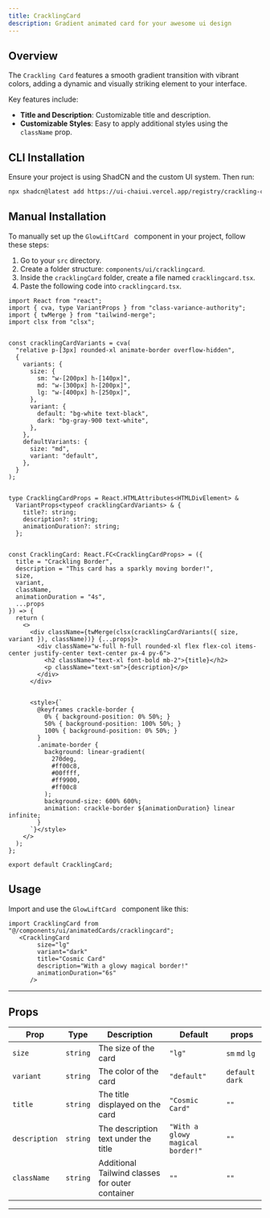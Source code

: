```yaml
---
title: CracklingCard
description: Gradient animated card for your awesome ui design
---
```





## Overview

The `Crackling Card` features a smooth gradient transition with vibrant colors, adding a dynamic and visually striking element to your interface.

Key features include:

- **Title and Description**: Customizable title and description.
- **Customizable Styles**: Easy to apply additional styles using the `className` prop.




<ComponentPreview code={CracklingCard}>
  <CracklingAnimatedCard></CracklingAnimatedCard>
</ComponentPreview>

## CLI Installation

Ensure your project is using ShadCN and the custom UI system. Then run:
```bash
npx shadcn@latest add https://ui-chaiui.vercel.app/registry/crackling-card.json

```

## Manual Installation

To manually set up the `GlowLiftCard ` component in your project, follow these steps:

1. Go to your `src` directory.
2. Create a folder structure: `components/ui/cracklingcard`.
3. Inside the `cracklingCard` folder, create a file named `cracklingcard.tsx`.
4. Paste the following code into `cracklingcard.tsx`.

```tsx
import React from "react";
import { cva, type VariantProps } from "class-variance-authority";
import { twMerge } from "tailwind-merge";
import clsx from "clsx";


const cracklingCardVariants = cva(
  "relative p-[3px] rounded-xl animate-border overflow-hidden",
  {
    variants: {
      size: {
        sm: "w-[200px] h-[140px]",
        md: "w-[300px] h-[200px]",
        lg: "w-[400px] h-[250px]",
      },
      variant: {
        default: "bg-white text-black",
        dark: "bg-gray-900 text-white",
      },
    },
    defaultVariants: {
      size: "md",
      variant: "default",
    },
  }
);


type CracklingCardProps = React.HTMLAttributes<HTMLDivElement> &
  VariantProps<typeof cracklingCardVariants> & {
    title?: string;
    description?: string;
    animationDuration?: string;
  };


const CracklingCard: React.FC<CracklingCardProps> = ({
  title = "Crackling Border",
  description = "This card has a sparkly moving border!",
  size,
  variant,
  className,
  animationDuration = "4s",
  ...props
}) => {
  return (
    <>
      <div className={twMerge(clsx(cracklingCardVariants({ size, variant }), className))} {...props}>
        <div className="w-full h-full rounded-xl flex flex-col items-center justify-center text-center px-4 py-6">
          <h2 className="text-xl font-bold mb-2">{title}</h2>
          <p className="text-sm">{description}</p>
        </div>
      </div>


      <style>{`
        @keyframes crackle-border {
          0% { background-position: 0% 50%; }
          50% { background-position: 100% 50%; }
          100% { background-position: 0% 50%; }
        }
        .animate-border {
          background: linear-gradient(
            270deg,
            #ff00c8,
            #00ffff,
            #ff9900,
            #ff00c8
          );
          background-size: 600% 600%;
          animation: crackle-border ${animationDuration} linear infinite;
        }
      `}</style>
    </>
  );
};

export default CracklingCard;

```

## Usage
Import and use the `GlowLiftCard ` component like this:

```tsx
import CracklingCard from "@/components/ui/animatedCards/cracklingcard";
   <CracklingCard
        size="lg"
        variant="dark"
        title="Cosmic Card"
        description="With a glowy magical border!"
        animationDuration="6s"
      />

```
---

## Props

| **Prop**    | **Type**   | **Description**                                  | **Default**                       | **props**         |
|-------------|------------|--------------------------------------------------|-----------------------------------|-------------------|
| `size`     | `string`   | The size of the card                              | `"lg"`                            | `sm` `md` `lg`    |
| `variant`     | `string`   | The color of the card                          | `"default"`                       | `default` `dark`  |
| `title`     | `string`   | The title displayed on the card                  | `"Cosmic Card"`                   |      `""`         |
| `description` | `string`   | 	The description text under the title          | `"With a glowy magical border!"`  |      `""`         |
| `className` | `string`   | 	Additional Tailwind classes for outer container | `""`                              |        `""`       |
---